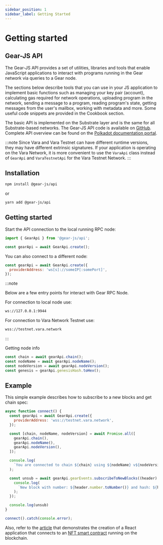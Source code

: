 ```yaml
---
sidebar_position: 1
sidebar_label: Getting Started
---
```


# Getting started

## Gear-JS API

The Gear-JS API provides a set of utilities, libraries and tools that enable JavaScript applications to interact with programs running in the Gear network via queries to a Gear node.

The sections below describe tools that you can use in your JS application to implement basic functions such as managing your key pair (account), calculating gas required for network operations, uploading program in the network, sending a message to a program, reading program's state, getting messages from the user's mailbox, working with metadata and more. Some useful code snippets are provided in the Cookbook section.

The basic API is implemented on the Substrate layer and is the same for all Substrate-based networks. The Gear-JS API code is available on [GitHub](https://github.com/gear-tech/gear-js). Complete API overview can be found on the [Polkadot documentation portal](https://polkadot.js.org/docs/).

:::note
Since Vara and Vara Testnet can have different runtime versions, they may have different extrinsic signatures. If your application is operating on the Vara Network, it is more convenient to use the `VaraApi` class instead of `GearApi` and `VaraTestnetApi` for the Vara Testnet Network.
:::

## Installation

```sh
npm install @gear-js/api
```

or

```sh
yarn add @gear-js/api
```

## Getting started

Start the API connection to the local running RPC node:

```javascript
import { GearApi } from '@gear-js/api';

const gearApi = await GearApi.create();
```

You can also connect to a different node:

```javascript
const gearApi = await GearApi.create({
  providerAddress: 'ws[s]://someIP[:somePort]',
});
```

:::note

Below are a few entry points for interact with Gear RPC Node.

For connection to local node use:

```bash
ws://127.0.0.1:9944
```

For connection to Vara Network Testnet use:

```bash
wss://testnet.vara.network
```

:::


Getting node info

```javascript
const chain = await gearApi.chain();
const nodeName = await gearApi.nodeName();
const nodeVersion = await gearApi.nodeVersion();
const genesis = gearApi.genesisHash.toHex();
```

## Example

This simple example describes how to subscribe to a new blocks and get chain spec:

```js
async function connect() {
  const gearApi = await GearApi.create({
    providerAddress: 'wss://testnet.vara.network',
  });

  const [chain, nodeName, nodeVersion] = await Promise.all([
    gearApi.chain(),
    gearApi.nodeName(),
    gearApi.nodeVersion(),
  ]);

  console.log(
    `You are connected to chain ${chain} using ${nodeName} v${nodeVersion}`,
  );

  const unsub = await gearApi.gearEvents.subscribeToNewBlocks((header) => {
    console.log(
      `New block with number: ${header.number.toNumber()} and hash: ${header.hash.toHex()}`,
    );
  });

  console.log(unsub)
}

connect().catch(console.error);
```

Also, refer to the [article](./../examples/NFTs/nft-marketplace/nft-application) that demonstrates the creation of a React application that connects to an [NFT smart contract](./../examples/Standards/gnft-721) running on the blockchain.
